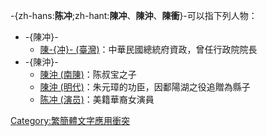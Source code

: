 {{noteTA
|T=zh-hans:陈冲;zh-hant:陳冲、陳沖、陳衝
}}
-{zh-hans:'''陈冲''';zh-hant:'''陳冲'''、'''陳沖'''、'''陳衝'''}-可以指下列人物：
*-{陳冲}-
** [[陳冲_(臺灣)|陳-{冲}- (臺灣)]]：中華民國總統府資政，曾任行政院院長
*-{陳沖}-
** [[陈后主#子|陳沖 (南陳)]]：陈叔宝之子
** [[陳沖_(明代)|陳沖 (明代)]]：朱元璋的功臣，因鄱陽湖之役追贈為縣子
** [[陈冲_(演员)|陈冲 (演员)]]：美籍華裔女演員

{{disambig|C冲|Cat=二字陈姓人名消歧义}}
[[Category:繁簡體文字應用衝突|Category:繁簡體文字應用衝突]]